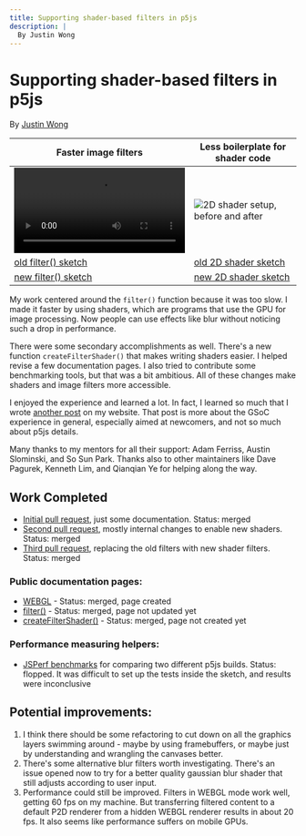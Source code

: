 ```yaml
---
title: Supporting shader-based filters in p5js
description: |
  By Justin Wong
---
```

# Supporting shader-based filters in p5js

By [Justin Wong](https://wonger.dev)

| Faster image filters                                                                                                                      | Less boilerplate for shader code                                                                                                |
| ----------------------------------------------------------------------------------------------------------------------------------------- | ------------------------------------------------------------------------------------------------------------------------------- |
| <video src="https://github.com/wong-justin/p5.js/assets/28441593/41edb6b9-ef4c-4b2e-8b22-2237da4617d9">filter(), before and after</video> | ![2D shader setup, before and after](https://github.com/wong-justin/p5.js/assets/28441593/6bbd1627-3a01-4911-8c5c-992d63538b96) |
| [old filter() sketch](https://editor.p5js.org/jwong/sketches/oG9AOomYm)                                                                   | [old 2D shader sketch](https://editor.p5js.org/jwong/sketches/ehXcWtycm)                                                        |
| [new filter() sketch](https://editor.p5js.org/jwong/sketches/nWmTF8UED)                                                                   | [new 2D shader sketch](https://editor.p5js.org/jwong/sketches/T96caQxWq)                                                        |

My work centered around the `filter()` function because it was too slow.
I made it faster by using shaders, which are programs that use the GPU for image processing.
Now people can use effects like blur without noticing such a drop in performance.

There were some secondary accomplishments as well.
There's a new function `createFilterShader()` that makes writing shaders easier.
I helped revise a few documentation pages.
I also tried to contribute some benchmarking tools, but that was a bit ambitious.
All of these changes make shaders and image filters more accessible.

I enjoyed the experience and learned a lot.
In fact, I learned so much that I wrote [another post](https://wonger.dev/posts/gsoc.html) on my website.
That post is more about the GSoC experience in general, especially aimed at newcomers, and not so much about p5js details.

Many thanks to my mentors for all their support: Adam Ferriss, Austin Slominski, and So Sun Park. Thanks also to other maintainers like Dave Pagurek, Kenneth Lim, and Qianqian Ye for helping along the way.

## Work Completed

* [Initial pull request](https://github.com/processing/p5.js/pull/6167), just some documentation. Status: merged
* [Second pull request](https://github.com/processing/p5.js/pull/6237), mostly internal changes to enable new shaders. Status: merged
* [Third pull request](https://github.com/processing/p5.js/pull/6324), replacing the old filters with new shader filters. Status: merged

### Public documentation pages:

* [WEBGL](https://p5js.org/reference/#/p5/WEBGL) -  Status: merged, page created
* [filter()](https://p5js.org/reference/#/p5/filter) - Status: merged, page not updated yet
* [createFilterShader()](https://p5js.org/reference/#/p5/createFilterShader) - Status: merged, page not created yet

### Performance measuring helpers:

* [JSPerf benchmarks](https://jsperf.app/sideci) for comparing two different p5js builds. Status: flopped. It was difficult to set up the tests inside the sketch, and results were inconclusive

## Potential improvements:

1. I think there should be some refactoring to cut down on all the graphics layers swimming around - maybe by using framebuffers, or maybe just by understanding and wrangling the canvases better.
2. There's some alternative blur filters worth investigating. There's an issue opened now to try for a better quality gaussian blur shader that still adjusts according to user input.
3. Performance could still be improved. Filters in WEBGL mode work well, getting 60 fps on my machine. But transferring filtered content to a default P2D renderer from a hidden WEBGL renderer results in about 20 fps. It also seems like performance suffers on mobile GPUs.
